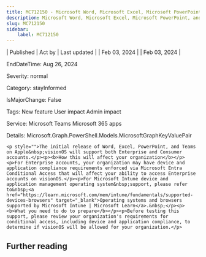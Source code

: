 ```yaml
---
title: MC712150 - Microsoft Word, Microsoft Excel, Microsoft PowerPoint, and Microsoft Teams on Apple visionOS
description: Microsoft Word, Microsoft Excel, Microsoft PowerPoint, and Microsoft Teams on Apple visionOS
slug: MC712150
sidebar:
    label: MC712150
---
```



| Published | Act by | Last updated |
| Feb 03, 2024 |  | Feb 03, 2024 |

EndDateTime: Aug 26, 2024

Severity: normal

Category: stayInformed

IsMajorChange: False

Tags: New feature User impact Admin impact

Service: Microsoft Teams Microsoft 365 apps

Details: Microsoft.Graph.PowerShell.Models.MicrosoftGraphKeyValuePair

```
<p style="">The initial release of Word, Excel, PowerPoint, and Teams on Apple&nbsp;visionOS will support both Enterprise and Consumer accounts.</p><p><b>How this will affect your organization</b></p><p>For Enterprise accounts, your organization may have device and application compliance requirements enforced via Microsoft Entra Conditional Access that will affect your ability to access Enterprise accounts on visionOS.</p><p>For Microsoft Intune device and application management operating system&nbsp;support, please refer to&nbsp;<a href="https://learn.microsoft.com/mem/intune/fundamentals/supported-devices-browsers" target="_blank">Operating systems and browsers supported by Microsoft Intune | Microsoft Learn</a>.&nbsp;</p><p><b>What you need to do to prepare</b></p><p>Before testing this support, please review your organization's requirements for conditional access, including device and application compliance, to determine if visionOS will be allowed for your organization.</p>
```

## Further reading
